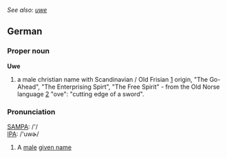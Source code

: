 ''See also: [[uwe]]''
==German==
===Proper noun===
'''Uwe'''
# a male christian name with Scandinavian / Old Frisian  [http://www.wikipedia.org/wiki/Frisian_language] origin, "The Go-Ahead", "The Enterprising Spirt", "The Free Spirit" - from the Old Norse language [http://www.wikipedia.org/wiki/Old-Norse] "ove": "cutting edge of a sword".

===Pronunciation===
[[w:SAMPA|SAMPA]]: /'/<br>
[[w:IPA|IPA]]: /'uwɚ/

#A [[male]] [[given name]]